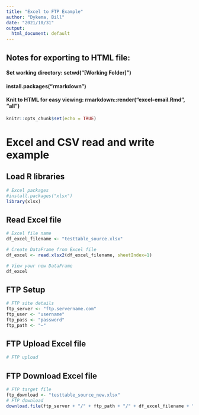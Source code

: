 ```yaml
---
title: "Excel to FTP Example"
author: "Dykema, Bill"
date: "2021/10/31"
output:
  html_document: default
---
```


## Notes for exporting to HTML file:
#### Set working directory: setwd("[Working Folder]")
#### install.packages("rmarkdown")
#### Knit to HTML for easy viewing: rmarkdown::render("excel-email.Rmd", "all")

```r
knitr::opts_chunk$set(echo = TRUE)
```

# Excel and CSV read and write example

## Load R libraries
```r

# Excel packages
#install.packages("xlsx")
library(xlsx)


```

## Read Excel file
```r

# Excel file name
df_excel_filename <- "testtable_source.xlsx"

# Create DataFrame from Excel file
df_excel <- read.xlsx2(df_excel_filename, sheetIndex=1)

# View your new DataFrame
df_excel

```

## FTP Setup
```r

# FTP site details
ftp_server <- "ftp.servername.com"
ftp_user <- "username"
ftp_pass <- "password"
ftp_path <- "~"

```

## FTP Upload Excel file
```r

# FTP upload


```

## FTP Download Excel file
```r

# FTP target file
ftp_download <- "testtable_source_new.xlsx"
# FTP download
download.file(ftp_server + "/" + ftp_path + "/" + df_excel_filename + "?" + ftp_user + ":" + ftp_pass)

```